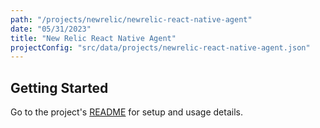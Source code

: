 ```yaml
---
path: "/projects/newrelic/newrelic-react-native-agent"
date: "05/31/2023"
title: "New Relic React Native Agent"
projectConfig: "src/data/projects/newrelic-react-native-agent.json"
---
```


## Getting Started

Go to the project's [README](https://github.com/newrelic/newrelic-react-native-agent) for setup and usage details.